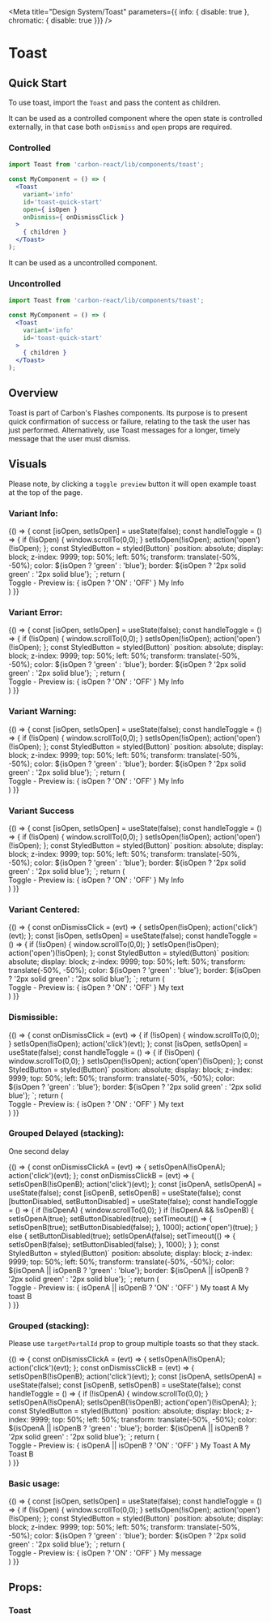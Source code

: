 
<Meta title="Design System/Toast" parameters={{ info: { disable: true }, chromatic: { disable: true }}} />

# Toast

## Quick Start

To use toast, import the `Toast` and pass the content as children.

It can be used as a controlled component where the open state is controlled externally,
in that case both `onDismiss` and `open` props are required.

### Controlled

```jsx
import Toast from 'carbon-react/lib/components/toast';

const MyComponent = () => (
  <Toast
    variant='info'
    id='toast-quick-start'
    open={ isOpen }
    onDismiss={ onDismissClick }
  >
    { children }
  </Toast>
);
```

It can be used as a uncontrolled component.

### Uncontrolled

```jsx
import Toast from 'carbon-react/lib/components/toast';

const MyComponent = () => (
  <Toast
    variant='info'
    id='toast-quick-start'
  >
    { children }
  </Toast>
);
```

## Overview
Toast is part of Carbon's Flashes components.
Its purpose is to present quick confirmation of success or failure, relating to the task the user has just performed. Alternatively, use Toast messages for a longer, timely message that the user must dismiss.

## Visuals
Please note, by clicking a `toggle preview` button it will open example toast at the top of the page.

### Variant Info:
<Preview>
  <Story
    name="variant-info"
    parameters={{ info: { disable: true }}}
  >
  {() => {
    const [isOpen, setIsOpen] = useState(false);
    const handleToggle = () => {
      if (!isOpen) {
        window.scrollTo(0,0);
      }
      setIsOpen(!isOpen);
      action('open')(!isOpen);
    };
    const StyledButton = styled(Button)`
      position: absolute;
      display: block;
      z-index: 9999;
      top: 50%;
      left: 50%;
      transform: translate(-50%, -50%);
      color: ${isOpen ? 'green' : 'blue'};
      border: ${isOpen ? '2px solid green' : '2px solid blue'};
    `;
    return (
      <div id="wrapper-variant-info">
        <StyledButton
          id="button-variant-info"
          key='button'
          onClick={ handleToggle }
        >
          Toggle - Preview is: { isOpen ? 'ON' : 'OFF' }
        </StyledButton>
        <Toast
          variant='info'
          id='toast-variant-info'
          open={ isOpen }
        >
          My Info
        </Toast>
      </div>
    )
  }}
  </Story>
</Preview>

### Variant Error:
<Preview>
  <Story
    name="variant-error"
    parameters={{ info: { disable: true }}}
  >
  {() => {
    const [isOpen, setIsOpen] = useState(false);
    const handleToggle = () => {
      if (!isOpen) {
        window.scrollTo(0,0);
      }
      setIsOpen(!isOpen);
      action('open')(!isOpen);
    };
    const StyledButton = styled(Button)`
      position: absolute;
      display: block;
      z-index: 9999;
      top: 50%;
      left: 50%;
      transform: translate(-50%, -50%);
      color: ${isOpen ? 'green' : 'blue'};
      border: ${isOpen ? '2px solid green' : '2px solid blue'};
    `;
    return (
      <div id="wrapper-variant-error">
        <StyledButton
          id='button-variant-error'
          key='button'
          onClick={ handleToggle }
        >
          Toggle - Preview is: { isOpen ? 'ON' : 'OFF' }
        </StyledButton>
        <Toast
          variant='error'
          id='toast-variant-error'
          open={ isOpen }
        >
          My Info
        </Toast>
      </div>
    )
  }}
  </Story>
</Preview>

### Variant Warning:
<Preview>
  <Story
    name="variant-warning"
    parameters={{ info: { disable: true }}}
  >
  {() => {
    const [isOpen, setIsOpen] = useState(false);
    const handleToggle = () => {
      if (!isOpen) {
        window.scrollTo(0,0);
      }
      setIsOpen(!isOpen);
      action('open')(!isOpen);
    };
    const StyledButton = styled(Button)`
      position: absolute;
      display: block;
      z-index: 9999;
      top: 50%;
      left: 50%;
      transform: translate(-50%, -50%);
      color: ${isOpen ? 'green' : 'blue'};
      border: ${isOpen ? '2px solid green' : '2px solid blue'};
    `;
    return (
      <div id="wrapper-variant-warning">
        <StyledButton
          id='button-variant-warning'
          key='button'
          onClick={ handleToggle }
        >
          Toggle - Preview is: { isOpen ? 'ON' : 'OFF' }
        </StyledButton>
        <Toast
          variant='warning'
          id='toast-variant-warning'
          open={ isOpen }
        >
          My Info
        </Toast>
      </div>
    )
  }}
  </Story>
</Preview>

### Variant Success

<Preview>
  <Story
    name="variant-success"
    parameters={{ info: { disable: true }}}
  >
  {() => {
    const [isOpen, setIsOpen] = useState(false);
    const handleToggle = () => {
      if (!isOpen) {
        window.scrollTo(0,0);
      }
      setIsOpen(!isOpen);
      action('open')(!isOpen);
    };
    const StyledButton = styled(Button)`
      position: absolute;
      display: block;
      z-index: 9999;
      top: 50%;
      left: 50%;
      transform: translate(-50%, -50%);
      color: ${isOpen ? 'green' : 'blue'};
      border: ${isOpen ? '2px solid green' : '2px solid blue'};
    `;
    return (
      <div id="wrapper-variant-success">
        <StyledButton
          id='button-variant-success'
          key='button'
          onClick={ handleToggle }
        >
          Toggle - Preview is: { isOpen ? 'ON' : 'OFF' }
        </StyledButton>
        <Toast
          variant='success'
          id='default-toast'
          open={ isOpen }
        >
          My Info
        </Toast>
      </div>
    )
  }}
  </Story>
</Preview>

### Variant Centered:

<Preview>
  <Story
    name="centered"
    parameters={{ info: { disable: true }}}
  >
  {() => {
    const onDismissClick = (evt) => {
      setIsOpen(!isOpen);
      action('click')(evt);
    };
    const [isOpen, setIsOpen] = useState(false);
    const handleToggle = () => {
      if (!isOpen) {
        window.scrollTo(0,0);
      }
      setIsOpen(!isOpen);
      action('open')(!isOpen);
    };
    const StyledButton = styled(Button)`
      position: absolute;
      display: block;
      z-index: 9999;
      top: 50%;
      left: 50%;
      transform: translate(-50%, -50%);
      color: ${isOpen ? 'green' : 'blue'};
      border: ${isOpen ? '2px solid green' : '2px solid blue'};
    `;
    return (
      <div id="wrapper-centered">
        <StyledButton
          id='button-variant-centered'
          key='button'
          onClick={ handleToggle }
        >
          Toggle - Preview is: { isOpen ? 'ON' : 'OFF' }
        </StyledButton>
        <Toast
          variant='warning'
          id='toast-centered'
          open={ isOpen }
          onDismiss={ onDismissClick }
          isCenter={ true }
        >
          My text
        </Toast>
      </div>
    )
  }}
  </Story>
</Preview>

### Dismissible:

<Preview>
  <Story
    name="dismissible"
    parameters={{ info: { disable: true }}}
  >
  {() => {
    const onDismissClick = (evt) => {
      if (!isOpen) {
        window.scrollTo(0,0);
      }
      setIsOpen(!isOpen);
      action('click')(evt);
    };
    const [isOpen, setIsOpen] = useState(false);
    const handleToggle = () => {
      if (!isOpen) {
        window.scrollTo(0,0);
      }
      setIsOpen(!isOpen);
      action('open')(!isOpen);
    };
    const StyledButton = styled(Button)`
      position: absolute;
      display: block;
      z-index: 9999;
      top: 50%;
      left: 50%;
      transform: translate(-50%, -50%);
      color: ${isOpen ? 'green' : 'blue'};
      border: ${isOpen ? '2px solid green' : '2px solid blue'};
    `;
    return (
      <div id="wrapper-dismissible">
        <StyledButton
          id='button-toast-dismissible'
          key='button'
          onClick={ handleToggle }
        >
          Toggle - Preview is: { isOpen ? 'ON' : 'OFF' }
        </StyledButton>
        <Toast
          variant='warning'
          id='toast-dismissible'
          open={ isOpen }
          onDismiss={ onDismissClick }
          isCenter={ true }
        >
          My text
        </Toast>
      </div>
    )
  }}
  </Story>
</Preview>

### Grouped Delayed (stacking):

One second delay

<Preview>
  <Story name="stacked-delayed" parameters={{ info: { disable: true }}} >
  {() => {
    const onDismissClickA = (evt) => {
      setIsOpenA(!isOpenA);
      action('click')(evt);
    };
    const onDismissClickB = (evt) => {
      setIsOpenB(!isOpenB);
      action('click')(evt);
    };
    const [isOpenA, setIsOpenA] = useState(false);
    const [isOpenB, setIsOpenB] = useState(false);
    const [buttonDisabled, setButtonDisabled] = useState(false);
    const handleToggle = () => {
      if (!isOpenA) {
        window.scrollTo(0,0);
      }
      if (!isOpenA && !isOpenB) {
        setIsOpenA(true);
        setButtonDisabled(true);
        setTimeout(() => {
          setIsOpenB(true);
          setButtonDisabled(false);
        }, 1000);
        action('open')(true);
      }
      else {
        setButtonDisabled(true);
        setIsOpenA(false);
        setTimeout(() => {
          setIsOpenB(false);
          setButtonDisabled(false);
        }, 1000);
      }
    };
    const StyledButton = styled(Button)`
      position: absolute;
      display: block;
      z-index: 9999;
      top: 50%;
      left: 50%;
      transform: translate(-50%, -50%);
      color: ${isOpenA || isOpenB ? 'green' : 'blue'};
      border: ${isOpenA || isOpenB ? '2px solid green' : '2px solid blue'};
    `;
    return (
      <div id="wrapper-stacked-delayed">
        <StyledButton
          id='button-stacked-delayed'
          key='button'
          onClick={ handleToggle }
          disabled={ buttonDisabled }
        >
          Toggle - Preview is: { isOpenA || isOpenB ? 'ON' : 'OFF' }
        </StyledButton>
        <Toast
          id="toast-stacked-delayed-a"
          variant='warning'
          open={ isOpenA }
          onDismiss={ onDismissClickA }
          isCenter={ true }
          targetPortalId='stacked-delay'
        >
          My toast A
        </Toast>
        <Toast
          id="toast-stacked-delayed-b"
          variant='error'
          open={ isOpenB }
          onDismiss={ onDismissClickB }
          isCenter={ true }
          targetPortalId='stacked-delay'
        >
          My toast B
        </Toast>
      </div>
    )
  }}
  </Story>
</Preview>

### Grouped (stacking):

Please use `targetPortalId` prop to group multiple toasts so that they stack.

<Preview>
  <Story name="stacked" parameters={{ info: { disable: true }}} >
  {() => {
    const onDismissClickA = (evt) => {
      setIsOpenA(!isOpenA);
      action('click')(evt);
    };
    const onDismissClickB = (evt) => {
      setIsOpenB(!isOpenB);
      action('click')(evt);
    };
    const [isOpenA, setIsOpenA] = useState(false);
    const [isOpenB, setIsOpenB] = useState(false);
    const handleToggle = () => {
      if (!isOpenA) {
        window.scrollTo(0,0);
      }
      setIsOpenA(!isOpenA);
      setIsOpenB(!isOpenB);
      action('open')(!isOpenA);
    };
    const StyledButton = styled(Button)`
      position: absolute;
      display: block;
      z-index: 9999;
      top: 50%;
      left: 50%;
      transform: translate(-50%, -50%);
      color: ${isOpenA || isOpenB ? 'green' : 'blue'};
      border: ${isOpenA || isOpenB ? '2px solid green' : '2px solid blue'};
    `;
    return (
      <div id="wrapper-stacked">
        <StyledButton
          id='button-stacked'
          key='button'
          onClick={ handleToggle }
        >
          Toggle - Preview is: { isOpenA || isOpenB ? 'ON' : 'OFF' }
        </StyledButton>
        <Toast
          id="toast-stacked-a"
          variant='success'
          open={ isOpenA }
          onDismiss={ onDismissClickA }
          isCenter={ true }
          targetPortalId='stacked'
        >
          My Toast A
        </Toast>
        <Toast
          id="toast-stacked-b"
          variant='warning'
          open={ isOpenB }
          onDismiss={ onDismissClickB }
          isCenter={ true }
          targetPortalId='stacked'
        >
          My Toast B
        </Toast>
      </div>
    )
  }}
  </Story>
</Preview>

### Basic usage:

<Preview>
  <Story name="default" parameters={{ info: { disable: true }}} >
  {() => {
    const [isOpen, setIsOpen] = useState(false);
    const handleToggle = () => {
      if (!isOpen) {
        window.scrollTo(0,0);
      }
      setIsOpen(!isOpen);
      action('open')(!isOpen);
    };
    const StyledButton = styled(Button)`
      position: absolute;
      display: block;
      z-index: 9999;
      top: 50%;
      left: 50%;
      transform: translate(-50%, -50%);
      color: ${isOpen ? 'green' : 'blue'};
      border: ${isOpen ? '2px solid green' : '2px solid blue'};
    `;
    return (
      <div id="wrapper-default">
        <StyledButton
          id='button-default'
          key='button'
          onClick={ handleToggle }
        >
          Toggle - Preview is: { isOpen ? 'ON' : 'OFF' }
        </StyledButton>
        <Toast
          id='toast-default'
          variant='success'
          open={ isOpen }
        >
          My message
        </Toast>
      </div>
    )
  }}
  </Story>
</Preview>

## Props:

### Toast

<Props of={Toast} />
